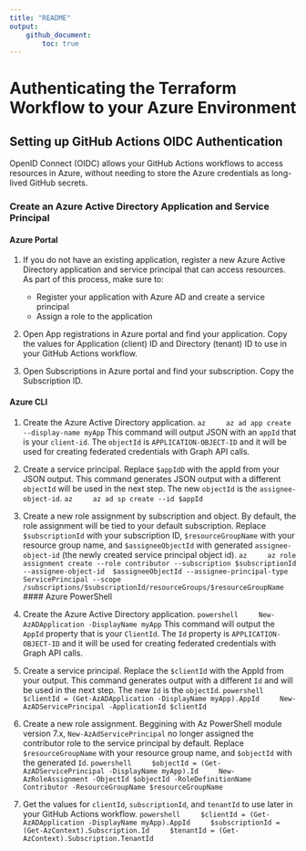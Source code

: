 ```yaml
---
title: "README"
output: 
    github_document:
        toc: true
---
```

# Authenticating the Terraform Workflow to your Azure Environment
## Setting up GitHub Actions OIDC Authentication {.tabset .tabset-pills}
OpenID Connect (OIDC) allows your GitHub Actions workflows to access resources in Azure, without needing to store the Azure credentials as long-lived GitHub secrets.

### Create an Azure Active Directory Application and Service Principal

#### Azure Portal
    
1. If you do not have an existing application, register a new Azure Active Directory application and service principal that can access resources. As part of this process, make sure to:
    * Register your application with Azure AD and create a service principal
    * Assign a role to the application
2. Open App registrations in Azure portal and find your application. Copy the values for Application (client) ID and Directory (tenant) ID to use in your GitHub Actions workflow.

3. Open Subscriptions in Azure portal and find your subscription. Copy the Subscription ID.

#### Azure CLI

1. Create the Azure Active Directory application.
    ```az
    az ad app create --display-name myApp
    ```
    This command will output JSON with an ```appId``` that is your ```client-id```. The ```objectId``` is ```APPLICATION-OBJECT-ID``` and it will be used for creating federated credentials with Graph API calls.
2. Create a service principal. Replace ```$appIdD``` with the appId from your JSON output. This command generates JSON output with a different ```objectId``` will be used in the next step. The new ```objectId``` is the ```assignee-object-id```.
    ```az
    az ad sp create --id $appId
    ```
3. Create a new role assignment by subscription and object. By default, the role assignment will be tied to your default subscription. Replace ```$subscriptionId``` with your subscription ID, ```$resourceGroupName``` with your resource group name, and ```$assigneeObjectId``` with generated ```assignee-object-id``` (the newly created service principal object id).
    ```az
    az role assignment create --role contributor --subscription $subscriptionId --assignee-object-id  $assigneeObjectId --assignee-principal-type ServicePrincipal --scope /subscriptions/$subscriptionId/resourceGroups/$resourceGroupName
    ```
#### Azure PowerShell

1. Create the Azure Active Directory application.
    ```powershell
    New-AzADApplication -DisplayName myApp
    ```
    This command will output the ```AppId``` property that is your ```ClientId```. The ```Id``` property is ```APPLICATION-OBJECT-ID``` and it will be used for creating federated credentials with Graph API calls.
2. Create a service principal. Replace the ```$clientId``` with the AppId from your output. This command generates output with a different ```Id``` and will be used in the next step. The new ```Id``` is the ```objectId```.
    ```powershell
    $clientId = (Get-AzADApplication -DisplayName myApp).AppId
    New-AzADServicePrincipal -ApplicationId $clientId
    ```
3. Create a new role assignment. Beggining with Az PowerShell module version 7.x, ```New-AzAdServicePrincipal``` no longer assigned the contributor role to the service principal by default. Replace ```$resourceGroupName``` with your resource group name, and ```$objectId``` with the generated ```Id```.
    ```powershell
    $objectId = (Get-AzADServicePrincipal -DisplayName myApp).Id
    New-AzRoleAssignment -ObjectId $objectId -RoleDefinitionName Contributor -ResourceGroupName $resourceGroupName
    ```
4. Get the values for ```clientId```, ```subscriptionId```, and ```tenantId``` to use later in your GitHub Actions workflow.
    ```powershell
    $clientId = (Get-AzADApplication -DisplayName myApp).AppId
    $subscriptionId = (Get-AzContext).Subscription.Id
    $tenantId = (Get-AzContext).Subscription.TenantId
    ```
